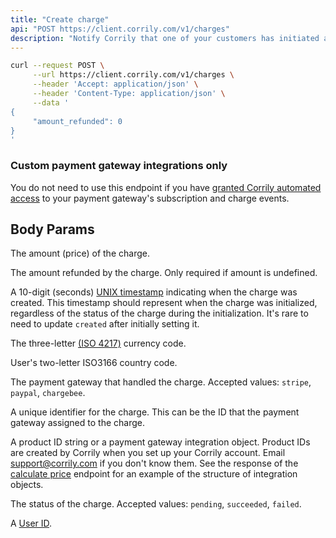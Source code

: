 ```yaml
---
title: "Create charge"
api: "POST https://client.corrily.com/v1/charges"
description: "Notify Corrily that one of your customers has initiated a one-time transaction."
---
```


<RequestExample>

```bash Bash
curl --request POST \
     --url https://client.corrily.com/v1/charges \
     --header 'Accept: application/json' \
     --header 'Content-Type: application/json' \
     --data '
{
     "amount_refunded": 0
}
'
```

</RequestExample>

<Warning>
  <h3>Custom payment gateway integrations only</h3>

You do not need to use this endpoint if you have [granted Corrily automated access](../payment-gateways/integration-guide#recommended-provide-automated-access-of-subscription-and-charge-events) to your payment gateway's subscription and charge events.

</Warning>

## Body Params

<Param body="amount" type="float" required>

The amount (price) of the charge.

</Param>

<Param body="amount_refunded" type="float" default="0">

The amount refunded by the charge. Only required if amount is undefined.

</Param>

<Param body="created" type="integer" required>

A 10-digit (seconds) [UNIX timestamp](https://en.wikipedia.org/wiki/Unix_time)
indicating when the charge was created. This timestamp should represent when
the charge was initialized, regardless of the status of the charge during the
initialization. It's rare to need to update `created` after initially setting
it.

</Param>

<Param body="currency" type="string" required>

The three-letter [(ISO 4217)](https://en.wikipedia.org/wiki/ISO_4217#Active_codes) currency code.

</Param>

<Param body="country" type="string">

User's two-letter ISO3166 country code.

</Param>

<Param body="origin" type="string" required>

The payment gateway that handled the charge. Accepted values: `stripe`,
`paypal`, `chargebee`.

</Param>

<Param body="origin_id" type="string" required>
  A unique identifier for the charge. This can be the ID that the payment
  gateway assigned to the charge.
</Param>

<Param body="product" type="string" required>

A product ID string or a payment gateway integration object. Product IDs are
created by Corrily when you set up your Corrily account. Email
support@corrily.com if you don't know them. See the response of the [calculate
price](../calculate-price) endpoint for an
example of the structure of integration objects.

</Param>

<Param body="status" type="string" required>

The status of the charge. Accepted values: `pending`, `succeeded`, `failed`.

</Param>

<Param body="user_id" type="string" required>

A [User ID](../users/user-ids).

</Param>
